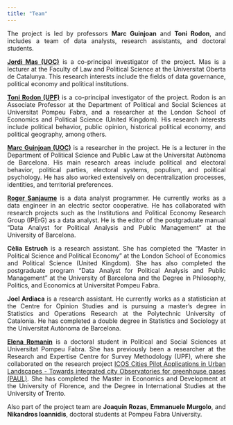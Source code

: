 ```yaml
---
title: "Team"
---
```


::: {style="text-align: justify"}
The project is led by professors **Marc Guinjoan** and **Toni Rodon**, and includes a team of data analysts, research assistants, and doctoral students.

[**Jordi Mas (UOC)**](https://www.jordimas.cat/) is a co-principal investigator of the project. Mas is a lecturer at the Faculty of Law and Political Science at the Universitat Oberta de Catalunya. This research interests include the fields of data governance, political economy and political institutions.

[**Toni Rodon (UPF)**](https://tonirodon.cat/ca/) is a co-principal investigator of the project. Rodon is an Associate Professor at the Department of Political and Social Sciences at Universitat Pompeu Fabra, and a researcher at the London School of Economics and Political Science (United Kingdom). His research interests include political behavior, public opinion, historical political economy, and political geography, among others.

[**Marc Guinjoan (UOC)**](https://sites.google.com/site/marcguinjoan) is a researcher in the project. He is a lecturer in the Department of Political Science and Public Law at the Universitat Autònoma de Barcelona. His main research areas include political and electoral behavior, political parties, electoral systems, populism, and political psychology. He has also worked extensively on decentralization processes, identities, and territorial preferences.

[**Roger Sanjaume**](https://rogersanjaume.cat/) is a data analyst programmer. He currently works as a data engineer in an electric sector cooperative. He has collaborated with research projects such as the Institutions and Political Economy Research Group (IPErG) as a data analyst. He is the editor of the postgraduate manual "Data Analyst for Political Analysis and Public Management" at the University of Barcelona.

**Cèlia Estruch** is a research assistant. She has completed the "Master in Political Science and Political Economy" at the London School of Economics and Political Science (United Kingdom). She has also completed the postgraduate program "Data Analyst for Political Analysis and Public Management" at the University of Barcelona and the Degree in Philosophy, Politics, and Economics at Universitat Pompeu Fabra.

**Joel Ardiaca** is a research assistant. He currently works as a statistician at the Centre for Opinion Studies and is pursuing a master's degree in Statistics and Operations Research at the Polytechnic University of Catalonia. He has completed a double degree in Statistics and Sociology at the Universitat Autònoma de Barcelona.

[**Elena Romanin**](https://elenaromanin.github.io/index.html) is a doctoral student in Political and Social Sciences at Universitat Pompeu Fabra. She has previously been a researcher at the Research and Expertise Centre for Survey Methodology (UPF), where she collaborated on the research project [ICOS Cities Pilot Applications in Urban Landscapes - Towards integrated city Observatories for greenhouse gases (PAUL)](https://www.icos-cp.eu/about/icos-in-nutshell/mission). She has completed the Master in Economics and Development at the University of Florence, and the Degree in International Studies at the University of Trento.

Also part of the project team are **Joaquín Rozas**, **Emmanuele Murgolo**, and **Nikandros Ioannidis**, doctoral students at Pompeu Fabra University.
:::
